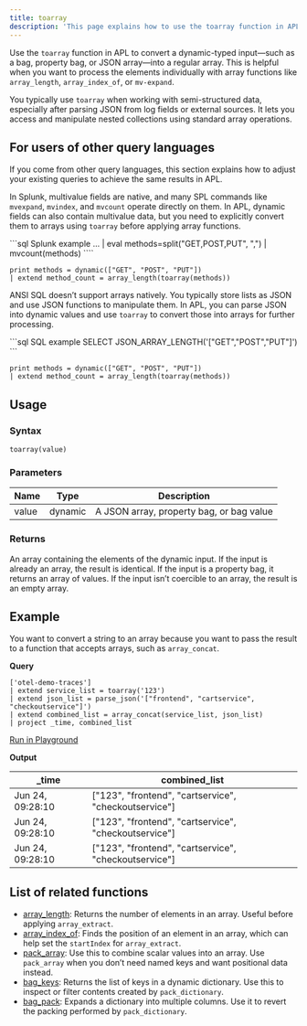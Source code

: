 ```yaml
---
title: toarray
description: 'This page explains how to use the toarray function in APL.'
---
```


Use the `toarray` function in APL to convert a dynamic-typed input—such as a bag, property bag, or JSON array—into a regular array. This is helpful when you want to process the elements individually with array functions like `array_length`, `array_index_of`, or `mv-expand`.

You typically use `toarray` when working with semi-structured data, especially after parsing JSON from log fields or external sources. It lets you access and manipulate nested collections using standard array operations.

## For users of other query languages

If you come from other query languages, this section explains how to adjust your existing queries to achieve the same results in APL.

<AccordionGroup>
<Accordion title="Splunk SPL users">

In Splunk, multivalue fields are native, and many SPL commands like `mvexpand`, `mvindex`, and `mvcount` operate directly on them. In APL, dynamic fields can also contain multivalue data, but you need to explicitly convert them to arrays using `toarray` before applying array functions.

<CodeGroup>
```sql Splunk example
... | eval methods=split("GET,POST,PUT", ",") | mvcount(methods)
````

```kusto APL equivalent
print methods = dynamic(["GET", "POST", "PUT"])
| extend method_count = array_length(toarray(methods))
```

</CodeGroup>

</Accordion>
<Accordion title="ANSI SQL users">

ANSI SQL doesn’t support arrays natively. You typically store lists as JSON and use JSON functions to manipulate them. In APL, you can parse JSON into dynamic values and use `toarray` to convert those into arrays for further processing.

<CodeGroup>
```sql SQL example
SELECT JSON_ARRAY_LENGTH('["GET","POST","PUT"]')
```

```kusto APL equivalent
print methods = dynamic(["GET", "POST", "PUT"])
| extend method_count = array_length(toarray(methods))
```

</CodeGroup>

</Accordion>
</AccordionGroup>

## Usage

### Syntax

```kusto
toarray(value)
```

### Parameters

| Name  | Type    | Description                              |
| ----- | ------- | ---------------------------------------- |
| value | dynamic | A JSON array, property bag, or bag value |

### Returns

An array containing the elements of the dynamic input. If the input is already an array, the result is identical. If the input is a property bag, it returns an array of values. If the input isn’t coercible to an array, the result is an empty array.

## Example

You want to convert a string to an array because you want to pass the result to a function that accepts arrays, such as `array_concat`.

**Query**

```kusto
['otel-demo-traces']
| extend service_list = toarray('123')
| extend json_list = parse_json('["frontend", "cartservice", "checkoutservice"]')
| extend combined_list = array_concat(service_list, json_list)
| project _time, combined_list
```

[Run in Playground](https://play.axiom.co/axiom-play-qf1k/query?initForm=%7B%22apl%22%3A%22%5B'otel-demo-traces'%5D%20%7C%20extend%20service_list%20%3D%20toarray('123')%20%7C%20extend%20json_list%20%3D%20parse_json('%5B%5C"frontend%5C"%2C%20%5C"cartservice%5C"%2C%20%5C"checkoutservice%5C"%5D')%20%7C%20extend%20combined_list%20%3D%20array_concat(service_list%2C%20json_list)%20%7C%20project%20_time%2C%20combined_list%22%7D)

**Output**

| _time | combined_list |
| ------- | ------- |
| Jun 24, 09:28:10     | ["123", "frontend", "cartservice", "checkoutservice"]    |
| Jun 24, 09:28:10     | ["123", "frontend", "cartservice", "checkoutservice"]    |
| Jun 24, 09:28:10     | ["123", "frontend", "cartservice", "checkoutservice"]    |

## List of related functions

- [array_length](/apl/scalar-functions/array-functions/array-length): Returns the number of elements in an array. Useful before applying `array_extract`.
- [array_index_of](/apl/scalar-functions/array-functions/array-index-of): Finds the position of an element in an array, which can help set the `startIndex` for `array_extract`.
- [pack_array](/apl/scalar-functions/array-functions/pack-array): Use this to combine scalar values into an array. Use `pack_array` when you don’t need named keys and want positional data instead.
- [bag_keys](/apl/scalar-functions/array-functions/bag-keys): Returns the list of keys in a dynamic dictionary. Use this to inspect or filter contents created by `pack_dictionary`.
- [bag_pack](/apl/scalar-functions/array-functions/bag-pack): Expands a dictionary into multiple columns. Use it to revert the packing performed by `pack_dictionary`.
